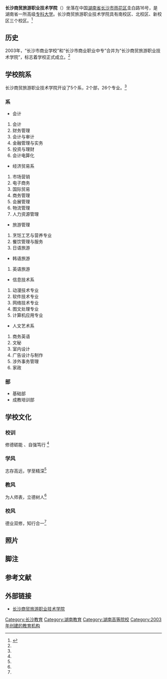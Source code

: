 {{高校
|名称            = 长沙商贸旅游职业技术学院
|外文名          = {{lang|en|Changsha Commerce & Tourism College}}
|图像            = <!-- [[Image:|250px]]-->
|图像说明        = 校徽
|校训            = 
|建校            = 2003年
|闭校            = 
|校庆日          = 
|类型            = [[公立大学|公立大学]] 
|书记            = 
|校长            = 
|院长            = <!-- 大专为院长 -->
|教师            = 281人
|职工            = 87人
|学生            = 6500余人
|地址            ={{CHN}}[[湖南省|湖南省]][[长沙市|长沙市]][[雨花区|雨花区]]圭白路16号
|校园环境        = 市区 
|面积            = 1000亩
|老校名          = 
|体育项目        = 
|代表色          = <!--示例：[[紫色|紫色]]和[[金色|金色]] {{Color box|#232176}}{{Color box|#E2AF2D}} -->
|昵称            = 
|吉祥物          = 
|隶属            = [[湖南省教育厅|湖南省教育厅]]
|邮编            = 
|网站            = [http://www.hncpu.com/ws2004/ 长沙商贸旅游职业技术学院]
|标志            = <!-- [[Image:|225px]]-->
|脚注            = 
}}
'''长沙商贸旅游职业技术学院'''（{{lang-en|'''Changsha Commerce & Tourism College'''}}）坐落在中国[[湖南省|湖南省]][[长沙市|长沙市]][[雨花区|雨花区]]圭白路16号，是湖南省一所高级[[专科大学|专科大学]]。长沙商贸旅游职业技术学院具有南校区、北校区、新校区三个校区。<ref name=" lkj">{{cite web|url=http://www.hncpu.com/ws2004/xueyuangaikuang/xueyuanjieshao/|title=学院概况|accessdate=2011年|work=|publisher=长沙商贸旅游职业技术学院|language=zh-cn|deadurl=yes|archiveurl=https://web.archive.org/web/20120329045949/http://www.hncpu.com/ws2004/xueyuangaikuang/xueyuanjieshao/|archivedate=2012-03-29}}</ref>

== 历史 ==
2003年，“长沙市商业学校”和“长沙市商业职业中专”合并为“长沙商贸旅游职业技术学院”，标志着学校正式成立。<ref name=" lkj" />

== 学校院系 ==
长沙商贸旅游职业技术学院开设了5个系，2个部，26个专业。<ref name=" lkj" />
=== 系 ===
{{col-begin}}
{{col-2}}
*会计
#会计
#财务管理
#会计与审计
#金融管理与实务
#投资与理财
#会计电算化

*经济贸易系
#市场营销
#电子商务
#国际贸易
#商务管理
#会展管理
#物流管理
#人力资源管理

*旅游管理
#烹饪工艺与营养专业
#餐饮管理与服务
#日语旅游
*韩语旅游
#英语旅游
{{col-2}}
*信息技术系
#动漫技术专业
#软件技术专业
#网络技术专业
#图文处理专业
#计算机应用专业

*人文艺术系
#商务英语
#文秘
#室内设计
#广告设计与制作
#涉外事务管理
#家政
{{col-end}}
=== 部 ===
*基础部
*成教培训部

== 学校文化 ==
=== 校训 ===
修德砺能{{noteTag|1=“修德”出自《[[大学|大学]]》：“自天子以至庶人，壹是皆以修身为本”；“励能”出自《[[尚书|尚书]]》：“砺乃锋刃，无敢不善”。 }} 、自强笃行{{noteTag|1= “自强”出自《[[周易|周易]]》：“天行健，君子以自强不息。”；“笃行”出自《[[礼记|礼记]]》：“博学而不穷，笃行而不倦”。}} <ref name=" lkj" />

=== 学风 ===
志存高远，学至精深<ref name=" lkj" />

=== 教风 ===
为人师表，立德树人<ref name=" lkj" />

=== 校风 ===
德业双修，知行合一<ref name=" lkj" />

==照片==
{{multiple image
| align     = center
| direction = horizontal
| width     = 250
| image1    = Changsha Commerce ＆ Tourism College, 12 March 2021D.jpg
| caption1  = 长沙商贸旅游职业技术学院京东校企湖南区域联络总部。
| image2    = Changsha Commerce ＆ Tourism College, 12 March 2021H.jpg
| caption2  = 长沙商贸旅游职业技术学院大学生创业孵化基地。
| image3    = Entrance of Changsha Commerce ＆ Tourism College, 12 March 2021B.jpg
| caption3  = 长沙商贸旅游职业技术学院校门。
}}

==脚注==
<div class="references-small">
{{NoteFoot}}
</div>

==参考文献==
<div class="references-small">
<references></references>
</div>

==外部链接==
{{Commons category|Changsha Commerce ＆ Tourism College}}
* [http://www.hncpu.com/ 长沙商贸旅游职业技术学院]

{{湖南省高等院校}}

{{DEFAULTSORT:Chang长沙商贸旅游职业技术学院}}
[[Category:长沙教育|Category:长沙教育]]
[[Category:湖南教育|Category:湖南教育]]
[[Category:湖南高等院校|Category:湖南高等院校]]
[[Category:2003年创建的教育机构|Category:2003年创建的教育机构]]